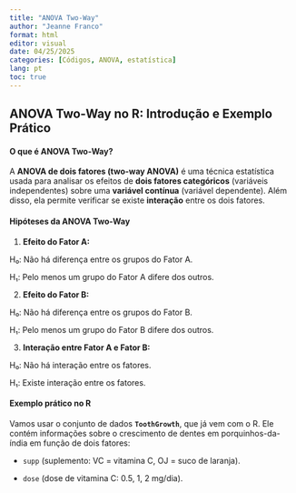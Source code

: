 ---
title: "ANOVA Two-Way"
author: "Jeanne Franco"
format: html
editor: visual
date: 04/25/2025
categories: [Códigos, ANOVA, estatística]
lang: pt
toc: true
---

## ANOVA Two-Way no R: Introdução e Exemplo Prático

#### **O que é ANOVA Two-Way?**

A **ANOVA de dois fatores (two-way ANOVA)** é uma técnica estatística usada para analisar os efeitos de **dois fatores categóricos** (variáveis independentes) sobre uma **variável contínua** (variável dependente). Além disso, ela permite verificar se existe **interação** entre os dois fatores.

#### **Hipóteses da ANOVA Two-Way**

1.  **Efeito do Fator A:**

H₀: Não há diferença entre os grupos do Fator A.

H₁: Pelo menos um grupo do Fator A difere dos outros.

2.  **Efeito do Fator B:**

H₀: Não há diferença entre os grupos do Fator B.

H₁: Pelo menos um grupo do Fator B difere dos outros.

3.  **Interação entre Fator A e Fator B:**

H₀: Não há interação entre os fatores.

H₁: Existe interação entre os fatores.

#### **Exemplo prático no R**

Vamos usar o conjunto de dados **`ToothGrowth`**, que já vem com o R. Ele contém informações sobre o crescimento de dentes em porquinhos-da-índia em função de dois fatores:

-   `supp` (suplemento: VC = vitamina C, OJ = suco de laranja).

-   `dose` (dose de vitamina C: 0.5, 1, 2 mg/dia).

